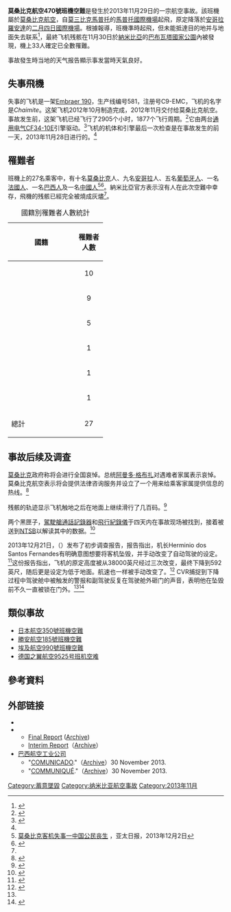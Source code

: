 {{noteTA
|1=zh-hans:莫桑比克;zh-hk:莫桑比克;zh-tw:莫三比克;
|2=zh-hans:马普托;zh-hk:馬普托;zh-tw:馬布多;
|G1=IT
}}
{{update|time=2013-12-02T06:28:27+00:00}}
{{Infobox Airliner accident
|name = 莫桑比克航空470號班機空難
|Crash image = File:LAM Mozambique Embraer 190 C9-EMC.jpg
|Image caption = C9-EMC，發生事故的莫桑比克航空Embraer-190
|Date = 2013年11月29日
|Type = [[飛行員自殺|蓄意坠毁]]
|Site = {{NAM}}[[巴布瓦塔國家公園|巴布瓦塔國家公園]]
|Coordinates =
|Fatalities = 33
|Injuries =
|Aircraft1 =
|Aircraft Type = [[Embraer-170系列|Embraer-190]]
|Operator = [[莫桑比克航空|莫桑比克航空]]
|Origin = {{MOZ}}[[馬普托國際機場|馬普托國際機場]]
|Destination = {{AGO}}[[羅安達|羅安達]][[二月四日國際機場|二月四日國際機場]]
|Tail Number = C9-EMC
|Ship name =
|Passengers = 27
|Crew = 6
|Survivors = 0
}}
{{Location map+|Africa |border= |caption=班機起飛(MPM)、預定降落(LAD)及墜毀地點 |float=right |width=260 |places=
 {{Location map~|Africa | lat_deg = 25 | lat_min = 55 | lat_sec = 15 | lat_dir = S | lon_deg = 32 | lon_min = 34 | lon_sec = 21 | lon_dir = E |position = right |label = MPM |mark = Airplane silhouette.svg |label_size = 80 |marksize = 8}}
 {{Location map~|Africa | lat_deg = 8 | lat_min = 51 | lat_sec = 29 | lat_dir = S | lon_deg = 13 | lon_min = 13 | lon_sec = 52 | lon_dir = E |position = left |label = LAD |mark = Airplane silhouette.svg |label_size = 80 |marksize = 8}}
 {{Location map~|Africa | lat = -17.95 | long = 22.54 |position = right |label = 墜毀地點 |label_size = 80 |marksize = 6 |mark = Cross.svg}}
}}
'''莫桑比克航空470號班機空難'''是發生於2013年11月29日的一宗航空事故。該班機屬於[[莫桑比克航空|莫桑比克航空]]，自[[莫三比克|莫三比克]][[馬普托|馬普托]]的[[馬普托國際機場|馬普托國際機場]]起飛，原定降落於[[安哥拉|安哥拉]][[羅安達|羅安達]]的[[二月四日國際機場|二月四日國際機場]]。根據報導，班機準時起飛，但未能抵達目的地并与地面失去联系<ref>{{cite web |url=http://avherald.com/h?article=46c3abde&opt=0 |title=Crash: LAM E190 over Namibia on 29 November 2013, aircraft found crashed |publisher=Avherald.com |date= |accessdate=2013-11-30 |archive-date=2020-11-12 |archive-url=https://web.archive.org/web/20201112010623/http://avherald.com/h?article=46c3abde&opt=0 |dead-url=no }}</ref>，最終飞机残骸在11月30日於[[納米比亞|納米比亞]]的[[巴布瓦塔國家公園|巴布瓦塔國家公園]]內被發現，機上33人確定已全數罹難。

事故發生時当地的天气报告顯示事发當時天氣良好。

== 失事飛機 ==
失事的飞机是一架[[ERJ-170系列|Embraer 190]]，生产线编号581，注册号C9-EMC，飞机的名字是''Chaimite''。这架飞机2012年10月制造完成，2012年11月交付给莫桑比克航空。事故发生前，这架飞机已经飞行了2905个小时，1877个飞行周期。<ref>{{cite web |title=Crash of an Embraer ERJ-190AR in the Bwabwata National Park: 33 killed |url=http://www.baaa-acro.com/2013/archives/embraer-erj-190-missing-over-botswana-with-33-people-on-board/ |publisher=Bureau of Aircraft Accidents Archives |accessdate=2013-12-03 |deadurl=yes |archiveurl=https://web.archive.org/web/20131207134202/http://www.baaa-acro.com/2013/archives/embraer-erj-190-missing-over-botswana-with-33-people-on-board/ |archivedate=2013-12-07 }}</ref>它由两台[[通用电气|通用电气]][[通用电气CF34发动机|CF34-10E]]引擎驱动。<ref>{{cite web |title=C9-EMC LAM – Linhas Aéreas de Moçambique Embraer ERJ-190AR（ERJ-190-100 IGW）– cn 19000581 |url=http://www.planespotters.net/Production_List/Embraer/ERJ-190/19000581,C9-EMC-LAM-Linhas-Aereas-de-Mocambique.php |publisher=Planespotters.net |accessdate=2013-11-30 |deadurl=yes |archiveurl=https://web.archive.org/web/20131203004349/http://www.planespotters.net/Production_List/Embraer/ERJ-190/19000581,C9-EMC-LAM-Linhas-Aereas-de-Mocambique.php |archivedate=2013-12-03 }}</ref>飞机的机体和引擎最后一次检查是在事故发生的前一天，2013年11月28日进行的。<ref name=AvHerald/>

== 罹難者 ==
班機上的27名乘客中，有十名[[莫桑比克|莫桑比克]]人、九名[[安哥拉|安哥拉]]人、五名[[葡萄牙人|葡萄牙人]]、一名[[法國人|法國人]]、一名[[巴西人|巴西人]]及一名[[中國人|中國人]]<ref>[http://www.apdnews.com/news/50358.html 莫桑比克客机失事一中国公民丧生] {{webarchive|url=https://web.archive.org/web/20131203024702/http://www.apdnews.com/news/50358.html |date=2013-12-03 }}，亚太日报，2013年12月2日</ref><ref name="Reuters">{{cite web |url=http://www.reuters.com/article/2013/11/30/us-mozambique-flight-idUSBRE9AT02920131130 |title=Mozambique Airlines plane crashes in Namibia, killing 34 |publisher=[[路透社|路透社]] |date=2013-11-30 |accessdate=2013-11-30 |archive-date=2015-09-24 |archive-url=https://web.archive.org/web/20150924191318/http://www.reuters.com/article/2013/11/30/us-mozambique-flight-idUSBRE9AT02920131130 |dead-url=yes }}</ref>。納米比亞官方表示沒有人在此次空難中幸存，飛機的残骸已經完全被燒成灰燼<ref name="Reuters"/>。

{| class="plainrowheaders wikitable"
|+國籍別罹難者人數統計
! style="width:140px;" scope="col" | 國籍
! style="width:50px;" scope="col"| 罹難者人數
|-
!scope="row" | {{MOZ}}
| align=center|10
|-
!scope="row" | {{ANG}}
| align=center|9
|-
!scope="row" | {{POR}}
| align=center|5
|-
!scope="row" | {{FRA}}
| align=center|1
|-
!scope="row" | {{BRA}}
| align=center|1
|-
!scope="row" | {{CHN}}
| align=center|1
|-
!scope="row" | 總計
| align=center|27
|}

==事故后续及调查==
[[莫桑比克|莫桑比克]]政府称将会进行全国哀悼。总统[[阿曼多·格布扎|阿曼多·格布扎]]对遇难者家属表示哀悼。莫桑比克航空表示将会提供法律咨询服务并设立了一个用来给乘客家属提供信息的热线。<ref name="afp">{{cite web|url=http://www.google.com/hostednews/afp/article/ALeqM5hp5Pj7x7ySo9xM7V8ISbe7Td-yEg?docId=b66178f8-7565-4131-8822-d406a86139b7&hl=en|title=Missing Mozambique plane wreck found in Namibia, 33 dead|publisher=AFP|date=2013-11-30|accessdate=2013-11-30|archive-date=2013-12-03|archive-url=https://web.archive.org/web/20131203120951/http://www.google.com/hostednews/afp/article/ALeqM5hp5Pj7x7ySo9xM7V8ISbe7Td-yEg?docId=b66178f8-7565-4131-8822-d406a86139b7&hl=en|dead-url=no}}</ref>

残骸的轨迹显示飞机触地之后在地面上继续滑行了几百码。<ref>{{Cite web|title=Drönare till hjälp vid katastrofer|url=https://www.vf.se/2013/12/22/dronare-till-hjalp-vid-katastrofer/|access-date=2021-08-21|date=2013-12-22|last=Fosselius-Peterson|first=Lena|work=Värmlands Folkblad|language=sv|archive-date=2021-08-21|archive-url=https://web.archive.org/web/20210821162918/https://www.vf.se/2013/12/22/dronare-till-hjalp-vid-katastrofer/|dead-url=no}}</ref>

两个黑匣子，[[駕駛艙通話記錄器|駕駛艙通話記錄器]]和[[飛行紀錄儀|飛行紀錄儀]]于四天内在事故现场被找到，接着被送到[[NTSB|NTSB]]以解读其中的数据。<ref name=AvHerald>{{cite web |url=http://avherald.com/h?article=46c3abde&opt=0 |title=Crash: LAM E190 over Botswana/Namibia on Nov 29th 2013, captain intentionally crashed aircraft |publisher=The Aviation Herald |date= |accessdate=2013-12-22 |archive-date=2020-11-12 |archive-url=https://web.archive.org/web/20201112010623/http://avherald.com/h?article=46c3abde&opt=0 |dead-url=no }}</ref>

2013年12月21日，{{link-en|莫三比克民航機構|Mozambican Civil Aviation Institute}}（{{lang-pt|Instituto de Aviação Civil de Moçambique}}）发布了初步调查报告，报告指出，机长Herminio dos Santos Fernandes有明确意图想要将客机坠毁，并手动改变了自动驾驶的设定。<ref>{{cite news |url=http://www.aljazeera.com/news/africa/2013/12/pilot-deliberately-caused-namibia-crash-201312225824891819.html |title=Pilot 'deliberately' crashed Mozambique plane |publisher=''[[Al_Jazeera|Al Jazeera]]'' |date=2013-12-22 |accessdate=2013-12-22 |archive-date=2020-06-28 |archive-url=https://web.archive.org/web/20200628214312/https://www.aljazeera.com/news/africa/2013/12/pilot-deliberately-caused-namibia-crash-201312225824891819.html |dead-url=no }}</ref>这份报告指出，飞机的原定高度被从38000英尺经过三次改变，最终下降到592英尺，随后更是设定为低于地面。航速也一样被手动改变了。<ref>{{cite news |url=http://www.telegraph.co.uk/news/worldnews/africaandindianocean/mozambique/10533239/Mozambique-airline-captain-intentionally-crashed-plane.html |title=Mozambique airline captain 'intentionally' crashed plane |publisher=The Telegraph |date=2013-12-22 |accessdate=2013-12-22 |archive-date=2013-12-24 |archive-url=https://wayback.archive-it.org/all/20131224125901/http://www.telegraph.co.uk/news/worldnews/africaandindianocean/mozambique/10533239/Mozambique-Airlines-captain-intentionally-crashed-plane.html |dead-url=no }}</ref> CVR捕捉到下降过程中驾驶舱中被触发的警报和副驾驶反复在驾驶舱外砸门的声音，表明他在坠毁前不久一直被锁在门外。<ref name=AvHerald/><ref name="YahooDec21">{{cite news|title=Mozambique airline captain 'intentionally' crashed: probe|publisher=Yahoo News|date=2013-12-21|url=http://news.yahoo.com/mozambique-airline-captain-39-intentionally-39-crashed-probe-222522028.html|deadurl=yes|archiveurl=https://web.archive.org/web/20131224211520/http://news.yahoo.com/mozambique-airline-captain-39-intentionally-39-crashed-probe-222522028.html|archivedate=2013-12-24}}</ref>

== 類似事故 ==
*[[日本航空350號班機空難|日本航空350號班機空難]]
*[[勝安航空185號班機空難|勝安航空185號班機空難]]
*[[埃及航空990號班機空難|埃及航空990號班機空難]]
*[[德国之翼航空9525号班机空难|德国之翼航空9525号班机空难]]

== 參考資料 ==
{{reflist}}

==外部链接==
* 
*{{link-en|Directorate of Aircraft Accident Investigations Namibia|Ministry of Works and Transport (Namibia)}}{{en icon}}
**[https://www.skybrary.aero/bookshelf/books/2965.pdf Final Report]  ([https://www.webcitation.org/6oPNnqCrd?url=http://www.mwt.gov.na/documents/98944/247608/LAM+470+final+2016/c668e830-43be-4116-bd4a-089796adba6e Archive])
**[http://www.skybrary.aero/bookshelf/books/2965.pdf Interim Report]（[http://www.webcitation.org/6Xn23KoBW Archive]）<!--Alternate link: http://www.webcitation.org/6Xn1pzVpW - http://209.88.21.36/opencms/export/sites/default/grnnet/MWTC/download/LAM_interim_report_amd_1.pdf --> 
*[[巴西航空工业公司|巴西航空工业公司]]
** "[http://www.embraer.com.br/pt-BR/ImprensaEventos/Press-releases/noticias/Paginas/COMUNICADO---LAM.aspx COMUNICADO]."（[http://archive.is/DdqB6 Archive]）30 November 2013. {{pt icon}}
** "[http://www.embraer.com.br/en-US/ImprensaEventos/Press-releases/noticias/Pages/COMUNICADO---LAM.aspx COMMUNIQUÉ]."（[http://archive.is/eAZKl Archive]）30 November 2013. {{en icon}}
{{2013年航空事故}}
{{空中浩劫內涉及的航空事故}}

{{DEFAULTSORT:LAM Mozambique Airlines Flight 470}}

[[Category:蓄意墜毀|Category:蓄意墜毀]]
[[Category:纳米比亚航空事故|Category:纳米比亚航空事故]]
[[Category:2013年11月|Category:2013年11月]]